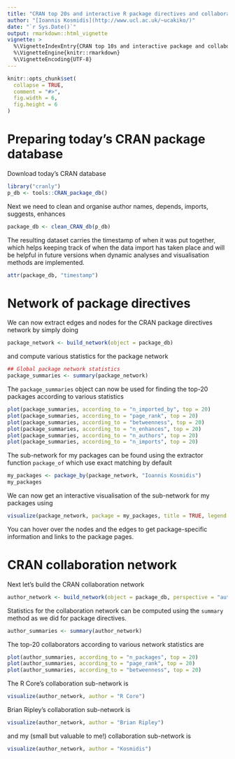 ```yaml
---
title: "CRAN top 20s and interactive R package directives and collaboration networks"
author: "[Ioannis Kosmidis](http://www.ucl.ac.uk/~ucakiko/)"
date: "`r Sys.Date()`"
output: rmarkdown::html_vignette
vignette: >
  %\VignetteIndexEntry{CRAN top 10s and interactive package and collaboration networks}
  %\VignetteEngine{knitr::rmarkdown}
  %\VignetteEncoding{UTF-8}
---
```


```r
knitr::opts_chunk$set(
  collapse = TRUE,
  comment = "#>",
  fig.width = 6,
  fig.height = 6
)
```

# Preparing today's CRAN package database

Download today's CRAN database
```r
library("cranly")
p_db <- tools::CRAN_package_db()
```

Next we need to clean and organise author names, depends, imports, suggests, enhances
```r
package_db <- clean_CRAN_db(p_db)
```

The resulting dataset carries the timestamp of when it was put together, which helps keeping track of when the data import has taken place and will be helpful in future versions when dynamic analyses and visualisation methods are implemented.
```r
attr(package_db, "timestamp")
```

# Network of package directives

We can now extract edges and nodes for the CRAN package directives network by simply doing
```r
package_network <- build_network(object = package_db)
```
and compute various statistics for the package network
```r
## Global package network statistics
package_summaries <- summary(package_network)
```

The `package_summaries` object can now be used for finding the top-20
packages according to various statistics
```r
plot(package_summaries, according_to = "n_imported_by", top = 20)
plot(package_summaries, according_to = "page_rank", top = 20)
plot(package_summaries, according_to = "betweenness", top = 20)
plot(package_summaries, according_to = "n_enhances", top = 20)
plot(package_summaries, according_to = "n_authors", top = 20)
plot(package_summaries, according_to = "n_imports", top = 20)
```

The sub-network for my packages can be found using the extractor function `package_of` which use exact matching by default
```r
my_packages <- package_by(package_network, "Ioannis Kosmidis")
my_packages
```
We can now get an interactive visualisation of the sub-network for my packages using
```r
visualize(package_network, package = my_packages, title = TRUE, legend = TRUE)
```
You can hover over the nodes and the edges to get package-specific information and links to the package pages.

# CRAN collaboration network

Next let's build the CRAN collaboration network
```r
author_network <- build_network(object = package_db, perspective = "author")
```

Statistics for the collaboration network can be computed using the `summary` method as we did for package directives.
```r
author_summaries <- summary(author_network)
```

The top-20 collaborators according to various network statistics are
```r
plot(author_summaries, according_to = "n_packages", top = 20)
plot(author_summaries, according_to = "page_rank", top = 20)
plot(author_summaries, according_to = "betweenness", top = 20)
```

The R Core's collaboration sub-network is
```r
visualize(author_network, author = "R Core")
```
Brian Ripley's collaboration sub-network is
```r
visualize(author_network, author = "Brian Ripley")
```
and my (small but valuable to me!) collaboration sub-network is
```r
visualize(author_network, author = "Kosmidis")
```
